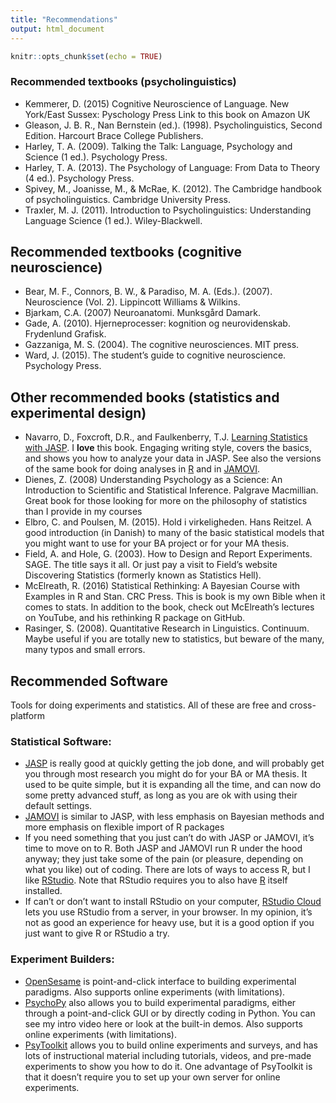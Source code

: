```yaml
---
title: "Recommendations"
output: html_document
---
```


```r
knitr::opts_chunk$set(echo = TRUE)
```

### Recommended textbooks (psycholinguistics)

- Kemmerer, D. (2015) Cognitive Neuroscience of Language. New 
York/East Sussex: Pyschology Press Link to this book on 
Amazon UK
- Gleason, J. B. R., Nan Bernstein (ed.). (1998). Psycholinguistics, 
Second Edition. Harcourt Brace College Publishers. 
- Harley, T. A. (2009). Talking the Talk: Language, Psychology and 
Science (1 ed.). Psychology Press.
- Harley, T. A. (2013). The Psychology of Language: From Data to 
Theory (4 ed.). Psychology Press.
- Spivey, M., Joanisse, M., & McRae, K. (2012). The Cambridge 
handbook of psycholinguistics. Cambridge University Press.
- Traxler, M. J. (2011). Introduction to Psycholinguistics: Understanding 
Language Science (1 ed.). Wiley-Blackwell.

## Recommended textbooks (cognitive neuroscience)
- Bear, M. F., Connors, B. W., & Paradiso, M. A. (Eds.). (2007). 
Neuroscience (Vol. 2). Lippincott Williams & Wilkins.
- Bjarkam, C.A. (2007) Neuroanatomi. Munksgård Damark.
- Gade, A. (2010). Hjerneprocesser: kognition og neurovidenskab. 
Frydenlund Grafisk.
- Gazzaniga, M. S. (2004). The cognitive neurosciences. MIT press.
- Ward, J. (2015). The student’s guide to cognitive neuroscience. 
Psychology Press.

## Other recommended books (statistics and experimental design)

- Navarro, D., Foxcroft, D.R., and Faulkenberry, T.J. <a href="https://learnstatswithjasp.com" target="_blank">Learning Statistics with JASP</a>. I **love** this book. Engaging writing style, covers the basics, and shows you how to analyze your data in JASP. See also the versions of the same book for doing analyses in <a href="https://learningstatisticswithr.com" target="_blank">R</a> and in <a href="https://www.learnstatswithjamovi.com" target="_blank">JAMOVI</a>.
- Dienes, Z. (2008) Understanding Psychology as a Science: An 
Introduction to Scientific and Statistical Inference. Palgrave 
Macmillian. Great book for those looking for more on the philosophy of statistics than I provide in my courses
- Elbro, C. and Poulsen, M. (2015). Hold i virkeligheden. Hans Reitzel. 
A good introduction (in Danish) to many of the basic statistical 
models that you might want to use for your BA project or for your 
MA thesis.
- Field, A. and Hole, G. (2003). How to Design and Report Experiments. 
SAGE. The title says it all. Or just pay a visit to Field's website 
Discovering Statistics (formerly known as Statistics Hell).
- McElreath, R. (2016) Statistical Rethinking: A Bayesian Course with 
Examples in R and Stan. CRC Press. This is book is my own 
Bible when it comes to stats. In addition to the book, check out McElreath’s lectures on YouTube, and his rethinking R package on GitHub.
- Rasinger, S. (2008). Quantitative Research in Linguistics. Continuum. 
Maybe useful if you are totally new to statistics, but beware of the many, many typos and small errors.

## Recommended Software

Tools for doing experiments and statistics. All of these are free and cross-platform  

### Statistical Software:

- <a href="https://jasp-stats.org" target="_blank">JASP</a> is really good at quickly getting the job done, and will probably get you through most research you might do for your BA or MA thesis. It used to be quite simple, but it is expanding all the time, and can now do some pretty advanced stuff, as long as you are ok with using their default settings.
- <a href="https://www.jamovi.org" target="_blank">JAMOVI</a> is similar to JASP, with less emphasis on Bayesian methods and more emphasis on flexible import of R packages
- If you need something that you just can't do with JASP or JAMOVI, it's time to move on to R. Both JASP and JAMOVI run R under the hood anyway; they just take some of the pain (or pleasure, depending on what you like) out of coding. There are lots of ways to access R, but I like <a href="https://rstudio.com/products/rstudio/" target="_blank">RStudio</a>. Note that RStudio requires you to also have <a href="https://www.r-project.org" target="_blank">R</a> itself installed.
- If can't or don't want to install RStudio on your computer, <a href="https://rstudio.cloud" target="_blank">RStudio Cloud</a> lets you use RStudio from a server, in your browser. In my opinion, it's not as good an experience for heavy use, but it is a good option if you just want to give R or RStudio a try.

### Experiment Builders:
- <a href="https://osdoc.cogsci.nl" target="_blank">OpenSesame</a> is point-and-click interface to building experimental paradigms. Also supports online experiments (with limitations).
- <a href="https://www.psychopy.org" target="_blank">PsychoPy</a> also allows you to build experimental paradigms, either through a point-and-click GUI or by directly coding in Python. You can see my intro video here or look at the built-in demos. Also supports online experiments (with limitations).
- <a href="https://www.psytoolkit.org" target="_blank">PsyToolkit</a> allows you to build online experiments and surveys, and has lots of instructional material including tutorials, videos, and pre-made experiments to show you how to do it. One advantage of PsyToolkit is that it doesn't require you to set up your own server for online experiments.
